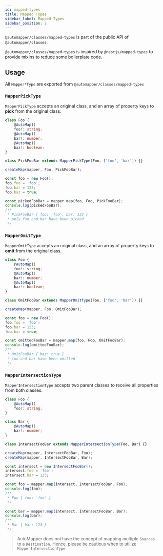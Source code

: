 ```yaml
---
id: mapped-types
title: Mapped Types
sidebar_label: Mapped Types
sidebar_position: 2
---
```


`@automapper/classes/mapped-types` is part of the public API of `@automapper/classes`.

`@automapper/classes/mapped-types` is inspired by `@nestjs/mapped-types` to provide mixins to reduce some boilerplate code.

## Usage

All `Mapper*Type` are exported from `@automapper/classes/mapped-types`

### `MapperPickType`

`MapperPickType` accepts an original class, and an array of property keys to **pick** from the original class.

```ts
class Foo {
    @AutoMap()
    foo!: string;
    @AutoMap()
    bar!: number;
    @AutoMap()
    baz!: boolean;
}

class PickFooBar extends MapperPickType(Foo, ['foo', 'bar']) {}

createMap(mapper, Foo, PickFooBar);

const foo = new Foo();
foo.foo = 'foo';
foo.bar = 123;
foo.baz = true;

const pickedFooBar = mapper.map(foo, Foo, PickFooBar);
console.log(pickedFooBar);
/**
 * PickFooBar { foo: 'foo', bar: 123 }
 * only foo and bar have been picked
 */
```

### `MapperOmitType`

`MapperOmitType` accepts an original class, and an array of property keys to **omit** from the original class.

```ts
class Foo {
    @AutoMap()
    foo!: string;
    @AutoMap()
    bar!: number;
    @AutoMap()
    baz!: boolean;
}

class OmitFooBar extends MapperOmitType(Foo, ['foo', 'bar']) {}

createMap(mapper, Foo, OmitFooBar);

const foo = new Foo();
foo.foo = 'foo';
foo.bar = 123;
foo.baz = true;

const omittedFooBar = mapper.map(foo, Foo, OmitFooBar);
console.log(omittedFooBar);
/**
 * OmitFooBar { baz: true }
 * foo and bar have been omitted
 */
```

### `MapperIntersectionType`

`MapperIntersectionType` accepts two parent classes to receive all properties from both classes.

```ts
class Foo {
    @AutoMap()
    foo!: string;
}

class Bar {
    @AutoMap()
    bar!: number;
}

class IntersectFooBar extends MapperIntersectionType(Foo, Bar) {}

createMap(mapper, IntersectFooBar, Foo);
createMap(mapper, IntersectFooBar, Bar);

const intersect = new IntersectFooBar();
intersect.foo = 'foo';
intersect.bar = 123;

const foo = mapper.map(intersect, IntersectFooBar, Foo);
console.log(foo);
/**
 * Foo { foo: 'foo' }
 */

const bar = mapper.map(intersect, IntersectFooBar, Bar);
console.log(bar);
/**
 * Bar { bar: 123 }
 */
```

> AutoMapper does not have the concept of mapping multiple `Sources` to a `Destination`. Hence, please be cautious when to utilize `MapperIntersectionType`
